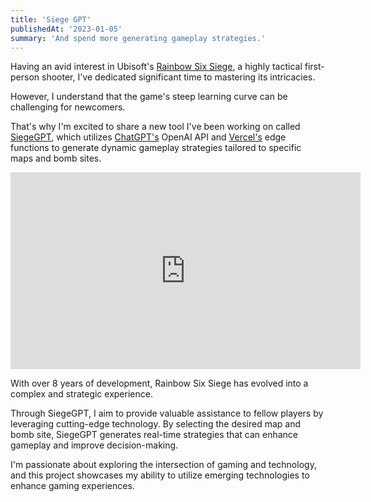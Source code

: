 ```yaml
---
title: 'Siege GPT'
publishedAt: '2023-01-05'
summary: 'And spend more generating gameplay strategies.'
---
```


Having an avid interest in Ubisoft's [Rainbow Six Siege](https://www.ubisoft.com/en-us/game/rainbow-six/siege), a highly tactical first-person shooter, I've dedicated significant time to mastering its intricacies. <br/>

However, I understand that the game's steep learning curve can be challenging for newcomers. <br/>

That's why I'm excited to share a new tool I've been working on called [SiegeGPT](https://siegegpt.joqim.com/), which utilizes [ChatGPT's](https://openai.com/blog/chatgpt) OpenAI API and [Vercel's](https://vercel.com) edge functions to generate dynamic gameplay strategies tailored to specific maps and bomb sites.

<iframe width="560" height="315" src="https://www.youtube.com/embed/9sNbnRKsk2k" title="YouTube video player" frameBorder="0" allow="accelerometer; autoplay; clipboard-write; encrypted-media; gyroscope; picture-in-picture; web-share" allowfullscreen></iframe>

With over 8 years of development, Rainbow Six Siege has evolved into a complex and strategic experience. <br/>


Through SiegeGPT, I aim to provide valuable assistance to fellow players by leveraging cutting-edge technology. By selecting the desired map and bomb site, SiegeGPT generates real-time strategies that can enhance gameplay and improve decision-making.

I'm passionate about exploring the intersection of gaming and technology, and this project showcases my ability to utilize emerging technologies to enhance gaming experiences.